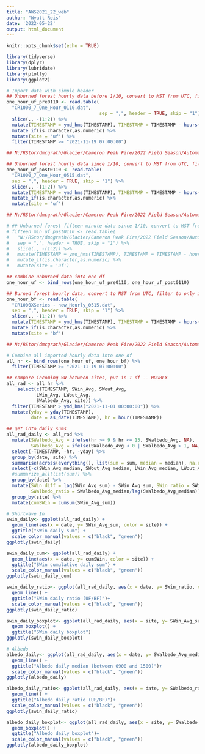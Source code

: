 ```yaml
---
title: "AWS2021_22_web"
author: "Wyatt Reis"
date: '2022-05-22'
output: html_document
---
```

```r
knitr::opts_chunk$set(echo = TRUE)

library(tidyverse)
library(dplyr)
library(lubridate)
library(plotly)
library(ggplot2)
```

```r
# Import data with simple header
## Unburned forest hourly data before 1/10, convert to MST from UTC, filter to only include data since 11/19/2021 14:00:00
one_hour_uf_pre0110 <- read.table(
  "CR1000_7_One_Hour_0110.dat",
                                  sep = ",", header = TRUE, skip = "1") %>%
  slice(., -(1:2)) %>%
  mutate(TIMESTAMP = ymd_hms(TIMESTAMP), TIMESTAMP = TIMESTAMP - hours(7)) %>%
  mutate_if(is.character,as.numeric) %>%
  mutate(site = 'uf') %>%
  filter(TIMESTAMP >= "2021-11-19 07:00:00")

## N:/RStor/dmcgrath/Glacier/Cameron Peak Fire/2022 Field Season/Automated Data/Unburned/Data_220110/

## Unburned forest hourly data since 1/10, convert to MST from UTC, filter to only include data since 11/19/2021 14:00:00
one_hour_uf_post0110 <- read.table(
  "CR1000_7_One_Hour_0515.dat",
  sep = ",", header = TRUE, skip = "1") %>%
  slice(., -(1:2)) %>%
  mutate(TIMESTAMP = ymd_hms(TIMESTAMP), TIMESTAMP = TIMESTAMP - hours(7)) %>%
  mutate_if(is.character,as.numeric) %>%
  mutate(site = 'uf') 

## N:/RStor/dmcgrath/Glacier/Cameron Peak Fire/2022 Field Season/Automated Data/Unburned/Data_220406/

# ## Unburned forest fifteen minute data since 1/10, convert to MST from UTC, filter to only include data since 11/19/2021 14:00:00
# fifteen_min_uf_post0110 <- read.table(
#   "N:/RStor/dmcgrath/Glacier/Cameron Peak Fire/2022 Field Season/Automated Data/Unburned/Data_220406/CR1000_7_Fifteen_Minute.dat",
#   sep = ",", header = TRUE, skip = "1") %>%
#   slice(., -(1:2)) %>%
#   mutate(TIMESTAMP = ymd_hms(TIMESTAMP), TIMESTAMP = TIMESTAMP - hours(7)) %>%
#   mutate_if(is.character,as.numeric) %>%
#   mutate(site = 'uf') 

## combine unburned data into one df
one_hour_uf <- bind_rows(one_hour_uf_pre0110, one_hour_uf_post0110)

## Burned forest hourly data, convert to MST from UTC, filter to only include data since 11/19/2021 14:00:00
one_hour_bf <- read.table(
  "CR1000XSeries - new_Hourly_0515.dat",
  sep = ",", header = TRUE, skip = "1") %>%
  slice(., -(1:2)) %>%
  mutate(TIMESTAMP = ymd_hms(TIMESTAMP), TIMESTAMP = TIMESTAMP - hours(7)) %>%
  mutate_if(is.character,as.numeric) %>%
  mutate(site = 'bf')

## N:/RStor/dmcgrath/Glacier/Cameron Peak Fire/2022 Field Season/Automated Data/Burned/Data_220406/

# Combine all imported hourly data into one df
all_hr <- bind_rows(one_hour_uf, one_hour_bf) %>%
  filter(TIMESTAMP >= "2021-11-19 07:00:00")
```

```r
## compare incoming SW between sites, put in 1 df -- HOURLY
all_rad <- all_hr %>%
    select(c(TIMESTAMP, SWin_Avg, SWout_Avg, 
           LWin_Avg, LWout_Avg,
           SWalbedo_Avg, site)) %>%
  filter(TIMESTAMP > ymd_hms("2021-11-01 00:00:00")) %>%
  mutate(yday = yday(TIMESTAMP),
         date = as_date(TIMESTAMP), hr = hour(TIMESTAMP))

## get into daily sums
all_rad_daily <- all_rad %>%
  mutate(SWalbedo_Avg = ifelse(hr >= 9 & hr <= 15, SWalbedo_Avg, NA), 
         SWalbedo_Avg = ifelse(SWalbedo_Avg < 0 | SWalbedo_Avg > 1, NA, SWalbedo_Avg)) %>%
  select(-TIMESTAMP, -hr, -yday) %>%
  group_by(date, site) %>%
  summarise(across(everything(), list(sum = sum, median = median), na.rm = TRUE)) %>%
  select(-c(SWin_Avg_median, SWout_Avg_median, LWin_Avg_median, LWout_Avg_median, SWalbedo_Avg_sum)) %>%
  #summarize_all(list(sum)) %>%
  group_by(date) %>%
  mutate(SWin_diff = lag(SWin_Avg_sum) - SWin_Avg_sum, SWin_ratio = SWin_Avg_sum/lag(SWin_Avg_sum),
         SWalbedo_ratio = SWalbedo_Avg_median/lag(SWalbedo_Avg_median)) %>%
  group_by(site) %>%
  mutate(cumSWin = cumsum(SWin_Avg_sum))
```

```r

# Shortwave In
swin_daily<- ggplot(all_rad_daily) +
  geom_line(aes(x = date, y= SWin_Avg_sum, color = site)) +
  ggtitle("SWin daily sum") +
  scale_color_manual(values = c("black", "green"))
ggplotly(swin_daily)

swin_daily_cum<- ggplot(all_rad_daily) +
  geom_line(aes(x = date, y= cumSWin, color = site)) +
  ggtitle("SWin cumulative daily sum") +
  scale_color_manual(values = c("black", "green"))
ggplotly(swin_daily_cum)

swin_daily_ratio<- ggplot(all_rad_daily, aes(x = date, y= SWin_ratio, color = site)) +
  geom_line() +
  ggtitle("SWin daily ratio (UF/BF)")+
  scale_color_manual(values = c("black", "green"))
ggplotly(swin_daily_ratio)

swin_daily_boxplot<- ggplot(all_rad_daily, aes(x = site, y= SWin_Avg_sum)) +
  geom_boxplot() +
  ggtitle("SWin daily boxplot")
ggplotly(swin_daily_boxplot)

```

```r
# Albedo
albedo_daily<- ggplot(all_rad_daily, aes(x = date, y= SWalbedo_Avg_median, color = site)) +
  geom_line() +
  ggtitle("Albedo daily median (between 0900 and 1500)")+
  scale_color_manual(values = c("black", "green"))
ggplotly(albedo_daily)

albedo_daily_ratio<- ggplot(all_rad_daily, aes(x = date, y= SWalbedo_ratio, color = site)) +
  geom_line() +
  ggtitle("Albedo daily ratio (UF/BF)")+
  scale_color_manual(values = c("black", "green"))
ggplotly(swin_daily_ratio)

albedo_daily_boxplot<- ggplot(all_rad_daily, aes(x = site, y= SWalbedo_Avg_median)) +
  geom_boxplot() +
  ggtitle("Albedo daily boxplot")+
  scale_color_manual(values = c("black", "green"))
ggplotly(albedo_daily_boxplot)

```